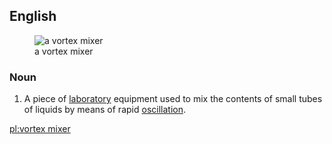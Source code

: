 ==English==
[[Image:Vortex mixer.jpg|thumb|a vortex mixer]]

===Noun===
{{wikipedia}}
{{en-noun|head=[[vortex]] [[mixer]]}}

# {{label|en|chemistry|analytical chemistry}} A piece of [[laboratory]] equipment used to mix the contents of small tubes of liquids by means of rapid [[oscillation]].

[[pl:vortex mixer]]
